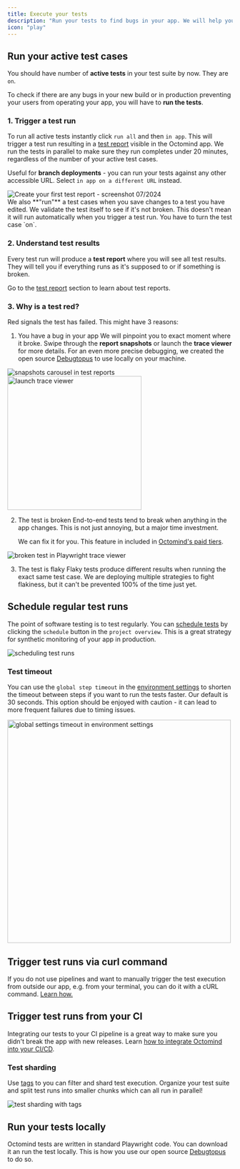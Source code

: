 ```yaml
---
title: Execute your tests
description: "Run your tests to find bugs in your app. We will help you figure out what went wrong."
icon: "play"
---
```


## Run your active test cases

You should have number of **active tests** in your test suite by now. They are `on`.

To check if there are any bugs in your new build or in production preventing your users from operating your app, you will have to **run the tests**.

### 1. Trigger a test run

To run all active tests instantly click `run all` and then `in app`. This will trigger a test run resulting in a [test report](/account-view/test-reports) visible in the Octomind app. We run the tests in parallel to make sure they run completes under 20 minutes, regardless of the number of your active test cases.

Useful for **branch deployments** - you can run your tests against any other accessible URL. Select `in app on a different URL` instead.

<Frame caption="Run your tests for the first time - screenshot 07/2024">
  <img
    src="/images/setup/setup-9-run-tests.png"
    alt="Create your first test report - screenshot 07/2024"
  />
</Frame>

<div class="mt-8" />

<Warning>
  We also **"run"** a test cases when you save changes to a test you have
  edited. We validate the test itself to see if it's not broken. This doesn't
  mean it will run automatically when you trigger a test run. You have to turn
  the test case `on`.
</Warning>

### 2. Understand test results

Every test run will produce a **test report** where you will see all test results. They will tell you if everything runs as it's supposed to or if something is broken.

Go to the [test report](/account-view/test-reports) section to learn about test reports.

### 3. Why is a test red?

Red signals the test has failed. This might have 3 reasons:

1. You have a bug in your app
   We will pinpoint you to exact moment where it broke. Swipe through the **report snapshots** or launch the **trace viewer** for more details. For an even more precise debugging, we created the open source [Debugtopus](/get-started/debugtopus) to use locally on your machine.

<Frame caption="Snapshots in test reports showing what happened during the test run, 7/2024">
  <img
    src="/images/executing/report-snapshots.png"
    alt="snapshots carousel in test reports"
  />
</Frame>

<div class="mt-8" />

<Frame caption="Launch trace viewer for more test run details, 7/2024">
  <img
    src="/images/executing/see-trace-viewer.png"
    alt="launch trace viewer"
    width="300px"
  />
</Frame>

2. The test is broken
   End-to-end tests tend to break when anything in the app changes. This is not just annoying, but a major time investment.

   We can fix it for you. This feature in included in [Octomind's paid tiers](https://www.octomind.dev/pricing).

<Frame caption="Example of a broken test reflecting a change in user flow, trace viewer screenshot 7/2024">
  <img
    src="/images/executing/broken-test.png"
    alt="broken test in Playwright trace viewer"
  />
</Frame>

3. The test is flaky
   Flaky tests produce different results when running the exact same test case. We are deploying multiple strategies to fight flakiness, but it can't be prevented 100% of the time just yet.

## Schedule regular test runs

The point of software testing is to test regularly. You can [schedule tests](/get-started/scheduled-execution) by clicking the `schedule` button in the `project overview`.
This is a great strategy for synthetic monitoring of your app in production.

<Frame caption="Scheduling test runs 7/2024">
  <img src="/images/executing/schedule.png" alt="scheduling test runs" />
</Frame>

### Test timeout

You can use the `global step timeout` in the [environment settings](/account-view/environments) to shorten the timeout between steps if you want to run the tests faster. Our default is 30 seconds. This option should be enjoyed with caution - it can lead to more frequent failures due to timing issues.

<Frame caption="global settings timeout in environment settings, 03/2025">
  <img
    src="/images/executing/timeout.png"
    alt="global settings timeout in environment settings"
    width="500px"
  />
</Frame>

## Trigger test runs via curl command

If you do not use pipelines and want to manually trigger the test execution from outside our app, e.g. from your terminal, you can do it with a cURL command. [Learn how.](/get-started/execution-without-ci)

## Trigger test runs from your CI

Integrating our tests to your CI pipeline is a great way to make sure you didn't break the app with new releases. Learn [how to integrate Octomind into your CI/CD](/integrations/integrations-overview).

### Test sharding

Use [tags](/get-started/manage-tests#tags) to you can filter and shard test execution. Organize your test suite and split test runs into smaller chunks which can all run in parallel!

<Frame caption="test sharding with tags, screenshot 03/2025">
  <img
    src="/images/executing/test-sharding.png"
    alt="test sharding with tags"
  />
</Frame>

## Run your tests locally

Octomind tests are written in standard Playwright code. You can download it an run the test locally. This is how you use our open source [Debugtopus](/get-started/debugtopus) to do so.
